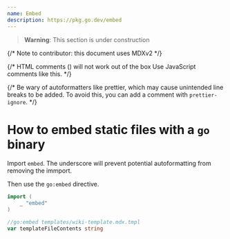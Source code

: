 ```yaml
---
name: Embed
description: https://pkg.go.dev/embed
---
```


> **Warning**: This section is under construction

{/* Note to contributor: this document uses MDXv2 */}

{/* HTML comments (<!-- foo -->) will not work out of the box Use JavaScript comments like this. */}

{/* Be wary of autoformatters like prettier, which may cause unintended line breaks to be added. To avoid this, you can add a comment with `prettier-ignore`. */}

# How to embed static files with a `go` binary

Import `embed`. The underscore will prevent potential
autoformatting from removing the immport.

Then use the `go:embed` directive.

```go
import (
	_ "embed"
)

//go:embed templates/wiki-template.mdx.tmpl
var templateFileContents string
```
